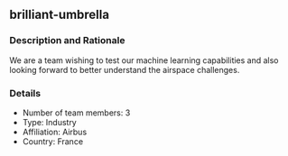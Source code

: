 ## brilliant-umbrella

### Description and Rationale
We are a team wishing to test our machine learning capabilities and also looking forward to better understand the airspace challenges.

### Details

* Number of team members: 3
* Type: Industry
* Affiliation: Airbus
* Country: France

